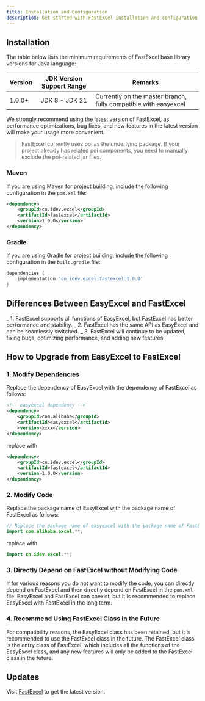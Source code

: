 ```yaml
---
title: Installation and Configuration
description: Get started with FastExcel installation and configuration
---
```


## Installation

The table below lists the minimum requirements of FastExcel base library versions for Java language:

| Version | JDK Version Support Range | Remarks                            |
|---------|:--------------------------:|------------------------------------|
| 1.0.0+  | JDK 8 - JDK 21              | Currently on the master branch, fully compatible with easyexcel |

We strongly recommend using the latest version of FastExcel, as performance optimizations, bug fixes, and new features in the latest version will make your usage more convenient.

> FastExcel currently uses poi as the underlying package. If your project already has related poi components, you need to manually exclude the poi-related jar files.

### Maven
If you are using Maven for project building, include the following configuration in the `pom.xml` file:
```xml
<dependency>
    <groupId>cn.idev.excel</groupId>
    <artifactId>fastexcel</artifactId>
    <version>1.0.0</version>
</dependency>
```
### Gradle
If you are using Gradle for project building, include the following configuration in the `build.gradle` file:
```gradle
dependencies {
    implementation 'cn.idev.excel:fastexcel:1.0.0'
}
```
## Differences Between EasyExcel and FastExcel
_ 1. FastExcel supports all functions of EasyExcel, but FastExcel has better performance and stability.
_ 2. FastExcel has the same API as EasyExcel and can be seamlessly switched.
_ 3. FastExcel will continue to be updated, fixing bugs, optimizing performance, and adding new features.

## How to Upgrade from EasyExcel to FastExcel

### 1. Modify Dependencies
Replace the dependency of EasyExcel with the dependency of FastExcel as follows:
```xml
<!-- easyexcel dependency -->
<dependency>
    <groupId>com.alibaba</groupId>
    <artifactId>easyexcel</artifactId>
    <version>xxxx</version>
</dependency>
```
replace with
```xml
<dependency>
    <groupId>cn.idev.excel</groupId>
    <artifactId>fastexcel</artifactId>
    <version>1.0.0</version>
</dependency>
```

### 2. Modify Code
Replace the package name of EasyExcel with the package name of FastExcel as follows:
```java
// Replace the package name of easyexcel with the package name of FastExcel
import com.alibaba.excel.**;
```
replace with
```java
import cn.idev.excel.**;
```
### 3. Directly Depend on FastExcel without Modifying Code
If for various reasons you do not want to modify the code, you can directly depend on FastExcel and then directly depend on FastExcel in the `pom.xml` file.
EasyExcel and FastExcel can coexist, but it is recommended to replace EasyExcel with FastExcel in the long term.

### 4. Recommend Using FastExcel Class in the Future
For compatibility reasons, the EasyExcel class has been retained, but it is recommended to use the FastExcel class in the future. The FastExcel class is the entry class of FastExcel, which includes all the functions of the EasyExcel class, and any new features will only be added to the FastExcel class in the future.

## Updates

Visit [FastExcel](https://github.com/CodePhiliaX/fastexcel) to get the latest version.
